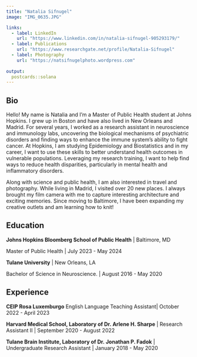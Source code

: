 ```yaml
---
title: "Natalia Sifnugel"
image: "IMG_0635.JPG"

links:
  - label: LinkedIn
    url: "https://www.linkedin.com/in/natalia-sifnugel-905293179/"
  - label: Publications
    url: "https://www.researchgate.net/profile/Natalia-Sifnugel"
  - label: Photography
    url: "https://natsifnugelphoto.wordpress.com"
  
output:
  postcards::solana
---
```


## Bio

Hello! My name is Natalia and I'm a Master of Public Health student at Johns Hopkins. I grew up in Boston and have also lived in New Orleans and Madrid. For several years, I worked as a research assistant in neuroscience and immunology labs, uncovering the biological mechanisms of psychiatric disorders and finding ways to enhance the immune system's ability to fight cancer. At Hopkins, I am studying Epidemiology and Biostatistics and in my career, I want to use these skills to better understand health outcomes in vulnerable populations. Leveraging my research training, I want to help find ways to reduce health disparities, particularly in mental health and inflammatory disorders.

Along with science and public health, I am also interested in travel and photography. While living in Madrid, I visited over 20 new places. I always brought my film camera with me to capture interesting architecture and exciting memories. Since moving to Baltimore, I have been expanding my creative outlets and am learning how to knit!

## Education

**Johns Hopkins Bloomberg School of Public Health** \| Baltimore, MD

Master of Public Health \| July 2023 - May 2024

**Tulane University** \| New Orleans, LA

Bachelor of Science in Neuroscience. \| August 2016 - May 2020

## Experience

**CEIP Rosa Luxemburgo** English Language Teaching Assistant\| October 2022 - April 2023

**Harvard Medical School, Laboratory of Dr. Arlene H. Sharpe** \| Research Assistant II \| September 2020 - August 2022

**Tulane Brain Institute, Laboratory of Dr. Jonathan P. Fadok** \| Undergraduate Research Assistant \| January 2018 - May 2020
